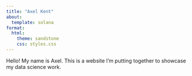 ```yaml
---
title: "Axel Kent"
about:
  template: solana
format:
  html:
    theme: sandstone
    css: styles.css
---
```


Hello! My name is Axel. This is a website I'm putting together to showcase my data science work.
